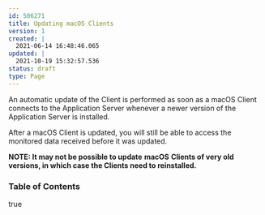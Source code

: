 ---
id: 506271
title: Updating macOS Clients
version: 1
created: |
  2021-06-14 16:48:46.065
updated: |
  2021-10-19 15:32:57.536
status: draft
type: Page
---

An automatic update of the Client is performed as soon as a macOS Client connects to the Application Server whenever a newer version of the Application Server is installed.

After a macOS Client is updated, you will still be able to access the monitored data received before it was updated.

**NOTE: It may not be possible to update** **macOS** **Clients of very old versions, in which case the Clients need to reinstalled.**

### Table of Contents

true

